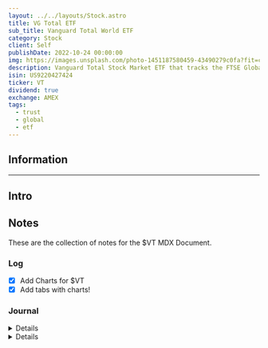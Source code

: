 ```yaml
---
layout: ../../layouts/Stock.astro
title: VG Total ETF
sub_title: Vanguard Total World ETF
category: Stock
client: Self
publishDate: 2022-10-24 00:00:00
img: https://images.unsplash.com/photo-1451187580459-43490279c0fa?fit=crop&w=1400&h=700&q=75
description: Vanguard Total Stock Market ETF that tracks the FTSE Global All Cap Index, investing in foreign and U.S stocks.
isin: US9220427424
ticker: VT
dividend: true
exchange: AMEX
tags:
  - trust
  - global
  - etf
---
```



## Information

---


## Intro


## Notes

These are the collection of notes for the $VT MDX Document.

### Log

- [X] Add Charts for $VT
- [X] Add tabs with charts!

### Journal

<Details data="J2">

#### J2
##### 2023-07-12

Going to remove the tabs for now.

</Details>

<Details data="J1">

#### J1
##### 2023-04-14

Testing the charts for $VT

</Details>